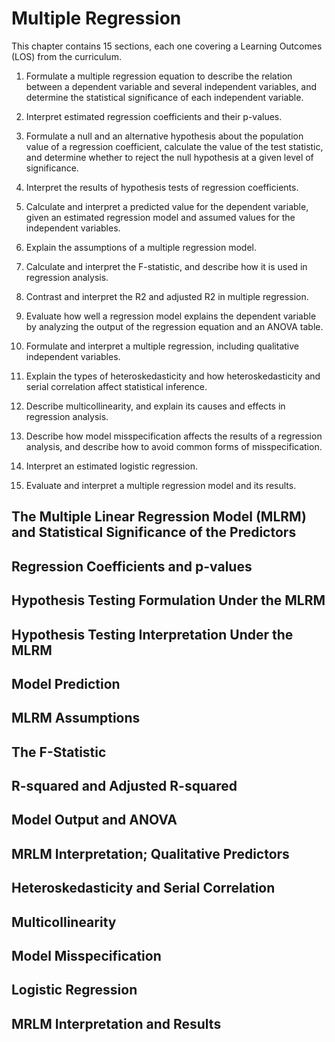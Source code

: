# Multiple Regression

This chapter contains 15 sections, each one covering a Learning Outcomes (LOS) from the curriculum.

1. Formulate a multiple regression equation to describe the relation between a dependent variable and several independent variables, and determine the statistical significance of each independent variable.

2. Interpret estimated regression coefficients and their p-values.

3. Formulate a null and an alternative hypothesis about the population value of a regression coefficient, calculate the value of the test statistic, and determine whether to reject the null hypothesis at a given level of significance.

4. Interpret the results of hypothesis tests of regression coefficients.

5. Calculate and interpret a predicted value for the dependent variable, given an estimated regression model and assumed values for the independent variables.

6. Explain the assumptions of a multiple regression model.

7. Calculate and interpret the F-statistic, and describe how it is used in regression analysis.

8. Contrast and interpret the R2 and adjusted R2 in multiple regression.

9. Evaluate how well a regression model explains the dependent variable by analyzing the output of the regression equation and an ANOVA table.

10. Formulate and interpret a multiple regression, including qualitative independent variables.

11. Explain the types of heteroskedasticity and how heteroskedasticity and serial correlation affect statistical inference.

12. Describe multicollinearity, and explain its causes and effects in regression analysis.

13. Describe how model misspecification affects the results of a regression analysis, and describe how to avoid common forms of misspecification.

14. Interpret an estimated logistic regression.

15. Evaluate and interpret a multiple regression model and its results.


## The Multiple Linear Regression Model (MLRM) and Statistical Significance of the Predictors


## Regression Coefficients and p-values


## Hypothesis Testing Formulation Under the MLRM


## Hypothesis Testing Interpretation Under the MLRM


## Model Prediction


## MLRM Assumptions


## The F-Statistic


## R-squared and Adjusted R-squared


## Model Output and ANOVA


## MRLM Interpretation; Qualitative Predictors


## Heteroskedasticity and Serial Correlation


## Multicollinearity


## Model Misspecification


## Logistic Regression


## MRLM Interpretation and Results